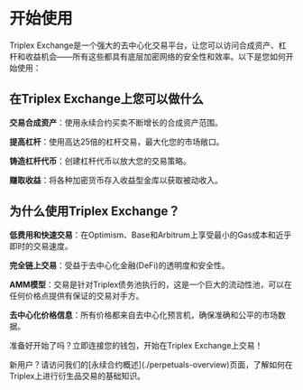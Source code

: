 # 开始使用

Triplex Exchange是一个强大的去中心化交易平台，让您可以访问合成资产、杠杆和收益机会——所有这些都具有底层加密网络的安全性和效率。以下是您如何开始使用：

## 在Triplex Exchange上您可以做什么

**交易合成资产**：使用永续合约买卖不断增长的合成资产范围。

**提高杠杆**：使用高达25倍的杠杆交易，最大化您的市场敞口。

**铸造杠杆代币**：创建杠杆代币以放大您的交易策略。

**赚取收益**：将各种加密货币存入收益型金库以获取被动收入。

## 为什么使用Triplex Exchange？

**低费用和快速交易**：在Optimism、Base和Arbitrum上享受最小的Gas成本和近乎即时的交易速度。

**完全链上交易**：受益于去中心化金融(DeFi)的透明度和安全性。

**AMM模型**：交易是针对Triplex债务池执行的，这是一个巨大的流动性池，可以在任何价格点提供有保证的交易对手方。

**去中心化价格信息**：所有价格都来自去中心化预言机，确保准确和公平的市场数据。

准备好开始了吗？立即连接您的钱包，开始在Triplex Exchange上交易！


<Callout type="info">
新用户？请访问我们的[永续合约概述](./perpetuals-overview)页面，了解如何在Triplex上进行衍生品交易的基础知识。
</Callout>
